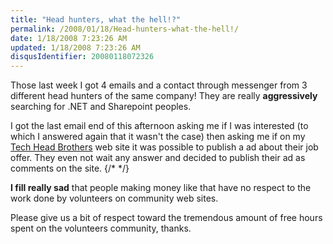 ```yaml
---
title: "Head hunters, what the hell!?"
permalink: /2008/01/18/Head-hunters-what-the-hell!/
date: 1/18/2008 7:23:26 AM
updated: 1/18/2008 7:23:26 AM
disqusIdentifier: 20080118072326
---
```

Those last week I got 4 emails and a contact through messenger from 3 different head hunters of the same company! They are really **aggressively** searching for .NET and Sharepoint peoples.

I got the last email end of this afternoon asking me if I was interested (to which I answered again that it wasn't the case) then asking me if on my [Tech Head Brothers](http://www.techheadbrothers.com/) web site it was possible to publish a ad about their job offer. They even not wait any answer and decided to publish their ad as comments on the site.
{/* <!-- more --> */}

**I fill really sad** that people making money like that have no respect to the work done by volunteers on community web sites.

Please give us a bit of respect toward the tremendous amount of free hours spent on the volunteers community, thanks.
